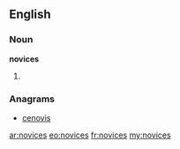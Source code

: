 ==English==

===Noun===
'''novices'''

# {{plural of|[[novice]]}}

===Anagrams===
* [[cenovis#English|cenovis]]

[[ar:novices]]
[[eo:novices]]
[[fr:novices]]
[[my:novices]]